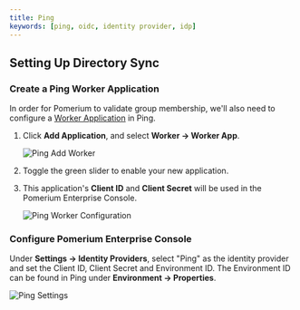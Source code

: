 ```yaml
---
title: Ping
keywords: [ping, oidc, identity provider, idp]
---
```


## Setting Up Directory Sync

### Create a Ping Worker Application

In order for Pomerium to validate group membership, we'll also need to configure a [Worker Application](https://docs.pingidentity.com/bundle/pingdirectory-73/page/lfm1564011499001.html) in Ping.

1. Click **Add Application**, and select **Worker → Worker App**.

   ![Ping Add Worker](./img/ping/ping-add-worker.png)

1. Toggle the green slider to enable your new application.

1. This application's **Client ID** and **Client Secret** will be used in the Pomerium Enterprise Console.

   ![Ping Worker Configuration](./img/ping/ping-worker-configuration.png)

### Configure Pomerium Enterprise Console

Under **Settings → Identity Providers**, select "Ping" as the identity provider and set the Client ID, Client Secret and Environment ID. The Environment ID can be found in Ping under **Environment → Properties**.

![Ping Settings](./img/ping/ping-idp.png)
